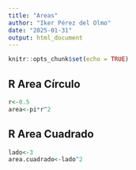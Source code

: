 ```yaml
---
title: "Areas"
author: "Iker Pérez del Olmo"
date: "2025-01-31"
output: html_document
---
```


```r
knitr::opts_chunk$set(echo = TRUE)
```

## R Area Círculo


```r
r<-0.5
area<-pi*r^2
```
## R Area Cuadrado


```r
lado<-3
area.cuadrado<-lado^2
```
